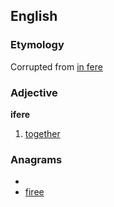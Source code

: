 ==English==

===Etymology===
Corrupted from [[in fere]]

===Adjective===
'''ifere'''

# {{obsolete}} [[together]]

===Anagrams===
* {{alphagram|eefir}}
* [[firee#English|firee]]